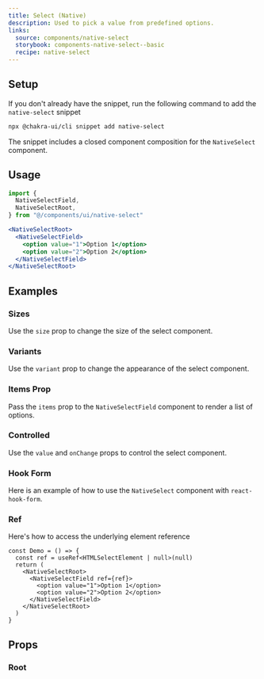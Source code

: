 ```yaml
---
title: Select (Native)
description: Used to pick a value from predefined options.
links:
  source: components/native-select
  storybook: components-native-select--basic
  recipe: native-select
---
```


<ExampleTabs name="native-select-basic" />

## Setup

If you don't already have the snippet, run the following command to add the
`native-select` snippet

```sh
npx @chakra-ui/cli snippet add native-select
```

The snippet includes a closed component composition for the `NativeSelect`
component.

## Usage

```jsx
import {
  NativeSelectField,
  NativeSelectRoot,
} from "@/components/ui/native-select"
```

```jsx
<NativeSelectRoot>
  <NativeSelectField>
    <option value="1">Option 1</option>
    <option value="2">Option 2</option>
  </NativeSelectField>
</NativeSelectRoot>
```

## Examples

### Sizes

Use the `size` prop to change the size of the select component.

<ExampleTabs name="native-select-with-sizes" />

### Variants

Use the `variant` prop to change the appearance of the select component.

<ExampleTabs name="native-select-with-variants" />

### Items Prop

Pass the `items` prop to the `NativeSelectField` component to render a list of
options.

<ExampleTabs name="native-select-with-items" />

### Controlled

Use the `value` and `onChange` props to control the select component.

<ExampleTabs name="native-select-controlled" />

### Hook Form

Here is an example of how to use the `NativeSelect` component with
`react-hook-form`.

<ExampleTabs name="native-select-with-hook-form" />

### Ref

Here's how to access the underlying element reference

```tsx
const Demo = () => {
  const ref = useRef<HTMLSelectElement | null>(null)
  return (
    <NativeSelectRoot>
      <NativeSelectField ref={ref}>
        <option value="1">Option 1</option>
        <option value="2">Option 2</option>
      </NativeSelectField>
    </NativeSelectRoot>
  )
}
```

## Props

### Root

<PropTable component="NativeSelect" part="Root" />
